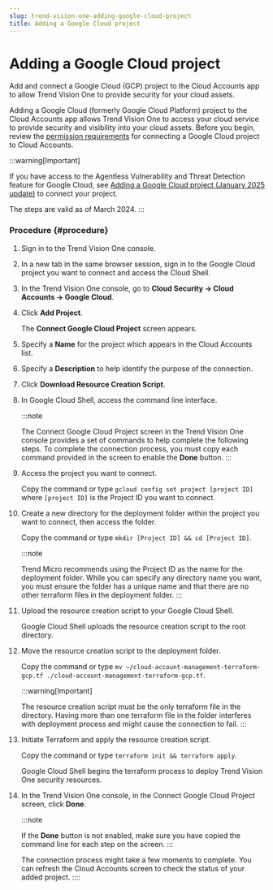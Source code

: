 ```yaml
---
slug: trend-vision-one-adding-google-cloud-project
title: Adding a Google Cloud project
---
```

# Adding a Google Cloud project

Add and connect a Google Cloud (GCP) project to the Cloud Accounts app to allow Trend Vision One to provide security for your cloud assets.

Adding a Google Cloud (formerly Google Cloud Platform) project to the Cloud Accounts app allows Trend Vision One to access your cloud service to provide security and visibility into your cloud assets. Before you begin, review the [permission requirements](gcp-required-permissions.mdx) for connecting a Google Cloud project to Cloud Accounts.

:::warning[Important]

If you have access to the Agentless Vulnerability and Threat Detection feature for Google Cloud, see [Adding a Google Cloud project (January 2025 update)](add-google-cloud-project.mdx) to connect your project.

The steps are valid as of March 2024.
:::

### Procedure {#procedure}

1.  Sign in to the Trend Vision One console.

2.  In a new tab in the same browser session, sign in to the Google Cloud project you want to connect and access the Cloud Shell.

3.  In the Trend Vision One console, go to **Cloud Security → Cloud Accounts → Google Cloud**.

4.  Click **Add Project**.

    The **Connect Google Cloud Project** screen appears.

5.  Specify a **Name** for the project which appears in the Cloud Accounts list.

6.  Specify a **Description** to help identify the purpose of the connection.

7.  Click **Download Resource Creation Script**.

8.  In Google Cloud Shell, access the command line interface.

    :::note

    The Connect Google Cloud Project screen in the Trend Vision One console provides a set of commands to help complete the following steps. To complete the connection process, you must copy each command provided in the screen to enable the **Done** button.
    :::

9.  Access the project you want to connect.

    Copy the command or type `gcloud config set project [project ID]` where `[project ID]` is the Project ID you want to connect.

10. Create a new directory for the deployment folder within the project you want to connect, then access the folder.

    Copy the command or type `mkdir [Project ID] && cd [Project ID]`.

    :::note

    Trend Micro recommends using the Project ID as the name for the deployment folder. While you can specify any directory name you want, you must ensure the folder has a unique name and that there are no other terraform files in the deployment folder.
    :::

11. Upload the resource creation script to your Google Cloud Shell.

    Google Cloud Shell uploads the resource creation script to the root directory.

12. Move the resource creation script to the deployment folder.

    Copy the command or type `mv ~/cloud-account-management-terraform-gcp.tf ./cloud-account-management-terraform-gcp.tf`.

    :::warning[Important]

    The resource creation script must be the only terraform file in the directory. Having more than one terraform file in the folder interferes with deployment process and might cause the connection to fail.
    :::

13. Initiate Terraform and apply the resource creation script.

    Copy the command or type `terraform init && terraform apply`.

    Google Cloud Shell begins the terraform process to deploy Trend Vision One security resources.

14. In the Trend Vision One console, in the Connect Google Cloud Project screen, click **Done**.

    :::note

    If the **Done** button is not enabled, make sure you have copied the command line for each step on the screen.
    :::

    The connection process might take a few moments to complete. You can refresh the Cloud Accounts screen to check the status of your added project.
::::
